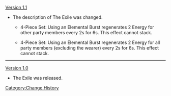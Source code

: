 [[Version 1.1]]
*The description of The Exile was changed.
**{{Color|Old description:}} 4-Piece Set: Using an Elemental Burst regenerates 2 Energy for <span class="bg-highlight">other party members</span> every 2s for 6s. This effect cannot stack.
**{{Color|New description:}} 4-Piece Set: Using an Elemental Burst regenerates 2 Energy for <span class="bg-highlight">all party members (excluding the wearer)</span> every 2s for 6s. This effect cannot stack.
----
[[Version 1.0]]
*The Exile was released.
<noinclude>[[Category:Change History]]</noinclude>